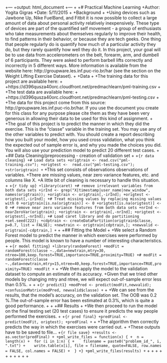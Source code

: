 +---
+output: html_document
+---
+
+# Practical Machine Learning 
+Author: Yogita Gigras
+Date: 5/11/2015
+
+Background
+
+Using devices such as Jawbone Up, Nike FuelBand, and Fitbit it is now possible to collect a large amount of data about personal activity relatively inexpensively. These type of devices are part of the quantified self movement - a group of enthusiasts who take measurements about themselves regularly to improve their health, to find patterns in their behavior, or because they are tech geeks. One thing that people regularly do is quantify how much of a particular activity they do, but they rarely quantify how well they do it. In this project, your goal will be to use data from accelerometers on the belt, forearm, arm, and dumbell of 6 participants. They were asked to perform barbell lifts correctly and incorrectly in 5 different ways. More information is available from the website here: http://groupware.les.inf.puc-rio.br/har (see the section on the Weight Lifting Exercise Dataset). 
+
+Data 
+
+The training data for this project are available here: 
+
+https://d396qusza40orc.cloudfront.net/predmachlearn/pml-training.csv
+
+The test data are available here: 
+
+https://d396qusza40orc.cloudfront.net/predmachlearn/pml-testing.csv
+
+The data for this project come from this source: http://groupware.les.inf.puc-rio.br/har. If you use the document you create for this class for any purpose please cite them as they have been very generous in allowing their data to be used for this kind of assignment. 
+
+The goal of this project is to predict the manner in which they did the exercise. This is the "classe" variable in the training set. You may use any of the other variables to predict with. You should create a report describing how you built your model, how you used cross validation, what you think the expected out of sample error is, and why you made the choices you did. You will also use your prediction model to predict 20 different test cases. 
+
+## Data Cleaning/preprocessing - creation of validation set
+
+```{r data cleaning}
+# Load data sets
+origtrain <- read.csv("pml-training.csv");
+origtest <-  read.csv("pml-testing.csv");
+str(origtrain)
+```
+This set consists of  observations observations of  variables.
+There are missing values, near zero variance features, etc. and columns like X.
+A little bit of cleaning is necessary to handle this situation.
+
+```{r tidy up}
+library(caret)
+# remove irrelevant variables from both data sets
+irInd <- grep("X|timestamp|user_name|new_window", names(origtrain));
+origtrain <- origtrain[,-irInd];
+origtest <- origtest[,-irInd];
+# Treat missing values by replacing missing values with 0
+origtrain[is.na(origtrain)] <- 0
+origtest[is.na(origtest)] <- 0
+# remove near zero variance features from both data sets
+nrInd <- nearZeroVar(origtrain);
+origtrain <- origtrain[,-nrInd];
+origtest <- origtest[,-nrInd];
+# Load caret library and do partitioning  
+set.seed(222);
+cdptrain <- createDataPartition(origtrain$classe, p=0.7, list = FALSE);
+newtrain <- origtrain[cdptrain,];
+newvalid <- origtrain[-cdptrain,]
+```
+
+## Fitting the Model
+
+We select a Random Forest model to predict the manner in which exercises were performed by people. This model is known to have a number of interesting characteristics.
+
+```{r model fitting}
+library(randomForest)
+modFit = randomForest(classe ~.,data=newtrain,mtry=30, ntree=100,keep.forest=TRUE,importance=TRUE,proximity=TRUE)
+# modFit = randomForest(classe ~.,data=newtrain,mtry=15,ntree=40,keep.forest=TRUE,importance=TRUE,proximity=TRUE)
+modFit
+```
+
+We then apply the model to the validation dataset to compute an estimate of its accuracy.
+Given that we tried other models by changing mtry and ntree, we will expect out-of-sample error less than 0.5%.
+
+
+```{r predict1}
+modPred <- predict(modFit,newvalid);
+confusionMatrix(modPred, newvalid$classe)
+```
+
+We can see from the results, that the model's accuracy, on the validation set. The OOB was 0.2 %.The out-of-sample error has been estimated at 0.3%, which is quite a good performance.
+
+
+## Results
+
+We then proceed to run the model on the final testing set (20 test cases) to ensure it predicts the way people performed the exercises.
+
+```{r pred final}
+predFinal <- predict(modFit, origtest);
+predFinal
+```
+
+The algorithm then correctly predicts the way in which the exercises were carried out.
+
+These outputs have to be saved to file...
+```{r file save}
+results <- as.vector(predFinal)
+
+pml_write_files = function(x) {
+  n = length(x)
+  for (i in 1:n) {
+    filename = paste0("problem_id_", i, ".txt")
+    write.table(x[i], file = filename, quote=FALSE, row.names = FALSE, col.names = FALSE)
+  }
+}
+pml_write_files(results)
+```
+
+
+ 
+
+
+
+
+
+
+
